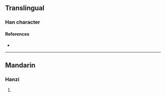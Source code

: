 {{character info/new}}
==Translingual==

===Han character===
{{Han char|rn=98|rad=瓦|as=05|sn=10|four=21617|canj=IRMVN|ids=⿰台瓦}}

====References====
* {{Han ref|kx=0748.240|dkj=21473|dj=1157.160|hdz=21424.050|uh=74F5|ud=29941|bh=D2BF|bd=53951}}

----

==Mandarin==

===Hanzi===
{{cmn-hanzi|pin=[[yí]] ([[yi2]])|wg=i<sup>2</sup>}}

# {{defn|lang=cmn|sort=瓦05}}